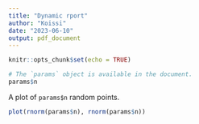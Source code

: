 ```yaml
---
title: "Dynamic rport"
author: "Koissi"
date: "2023-06-10"
output: pdf_document
---
```


```r
knitr::opts_chunk$set(echo = TRUE)
```

```r
# The `params` object is available in the document.
params$n
```

A plot of `params$n` random points.

```r
plot(rnorm(params$n), rnorm(params$n))
```